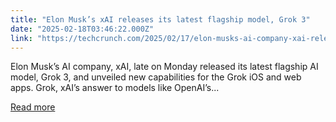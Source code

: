 ```yaml
---
title: "Elon Musk’s xAI releases its latest flagship model, Grok 3"
date: "2025-02-18T03:46:22.000Z"
link: "https://techcrunch.com/2025/02/17/elon-musks-ai-company-xai-releases-its-latest-flagship-ai-grok-3/"
---
```


Elon Musk&#8217;s AI company, xAI, late on Monday released its latest flagship AI model, Grok 3, and unveiled new capabilities for the Grok iOS and web apps. Grok, xAI’s answer to models like OpenAI’s...

[Read more](https://techcrunch.com/2025/02/17/elon-musks-ai-company-xai-releases-its-latest-flagship-ai-grok-3/)
